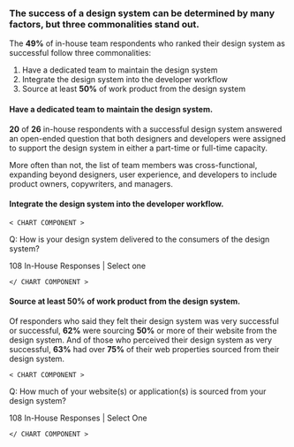 
<HeaderBlock>

### The success of a design system can be determined by many factors, but three commonalities stand out.

</HeaderBlock>

<ContentBlock>

The **49%** of in-house team respondents who ranked their design system as successful follow three commonalities:

1. Have a dedicated team to maintain the design system
2. Integrate the design system into the developer workflow
3. Source at least **50%** of work product from the design system

</ContentBlock>

<HeaderBlock>

#### Have a dedicated team to maintain the design system.

</HeaderBlock>

<ContentBlock>

**20** of **26** in-house respondents with a successful design system answered an open-ended question that both designers and developers were assigned to support the design system in either a part-time or full-time capacity.

More often than not, the list of team members was cross-functional, expanding beyond designers, user experience, and developers to include product owners, copywriters, and managers.

</ContentBlock>

<HeaderBlock>

#### Integrate the design system into the developer workflow.

</HeaderBlock>

`< CHART COMPONENT >`

Q: How is your design system delivered to the consumers of the design system?

108 In-House Responses | Select one

`</ CHART COMPONENT >`

<HeaderBlock>

#### Source at least 50% of work product from the design system.

</HeaderBlock>

<ContentBlock>

Of responders who said they felt their design system was very successful or successful, **62%** were sourcing **50%** or more of their website from the design system. And of those who perceived their design system as very successful, **63%** had over **75%** of their web properties sourced from their design system.

</ContentBlock>

`< CHART COMPONENT >`

Q: How much of your website(s) or application(s) is sourced from your design system?

108 In-House Responses | Select One

`</ CHART COMPONENT >`
